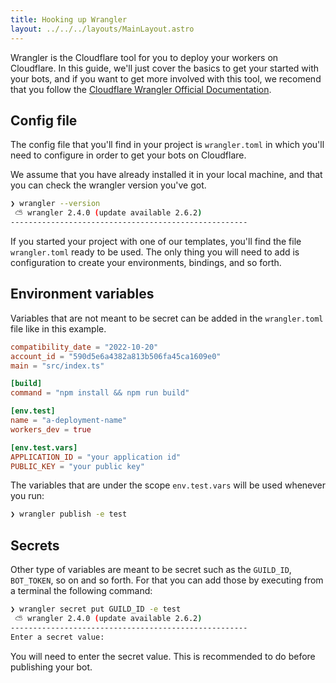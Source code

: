 ```yaml
---
title: Hooking up Wrangler
layout: ../../../layouts/MainLayout.astro
---
```


Wrangler is the Cloudflare tool for you to deploy your workers on Cloudflare.
In this guide, we'll just cover the basics to get your started with your bots, and if you want to get more involved with this tool,
we recomend that you follow the [Cloudflare Wrangler Official Documentation](https://developers.cloudflare.com/workers/wrangler/).

## Config file

The config file that you'll find in your project is `wrangler.toml` in which you'll need to configure in order to get your bots on Cloudflare.

We assume that you have already installed it in your local machine, and that you can check the wrangler version you've got.

```bash
❯ wrangler --version
 ⛅️ wrangler 2.4.0 (update available 2.6.2)
-----------------------------------------------------
```

If you started your project with one of our templates, you'll find the file `wrangler.toml` ready to be used.
The only thing you will need to add is configuration to create your environments, bindings, and so forth.

## Environment variables

Variables that are not meant to be secret can be added in the `wrangler.toml` file like in this example.

```toml
compatibility_date = "2022-10-20"
account_id = "590d5e6a4382a813b506fa45ca1609e0"
main = "src/index.ts"

[build]
command = "npm install && npm run build"

[env.test]
name = "a-deployment-name"
workers_dev = true

[env.test.vars]
APPLICATION_ID = "your application id"
PUBLIC_KEY = "your public key"
```

The variables that are under the scope `env.test.vars` will be used whenever you run:

```bash
❯ wrangler publish -e test
```

## Secrets

Other type of variables are meant to be secret such as the `GUILD_ID`, `BOT_TOKEN`, so on and so forth.
For that you can add those by executing from a terminal the following command:

```bash
❯ wrangler secret put GUILD_ID -e test
 ⛅️ wrangler 2.4.0 (update available 2.6.2)
-----------------------------------------------------
Enter a secret value:
```

You will need to enter the secret value. This is recommended to do before publishing your bot.
